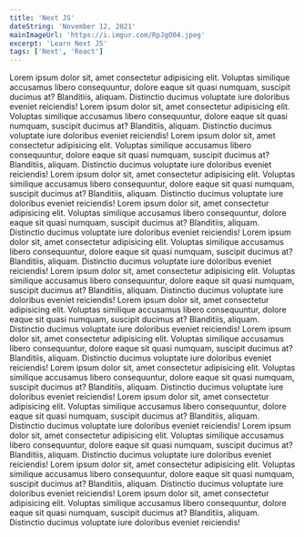 ```yaml
---
title: 'Next JS'
dateString: 'November 12, 2021'
mainImageUrl: 'https://i.imgur.com/RpJgO04.jpeg'
excerpt: 'Learn Next JS'
tags: ['Next', 'React']
---
```


Lorem ipsum dolor sit, amet consectetur adipisicing elit. Voluptas similique accusamus libero consequuntur, dolore eaque sit quasi numquam, suscipit ducimus at? Blanditiis, aliquam. Distinctio ducimus voluptate iure doloribus eveniet reiciendis!
Lorem ipsum dolor sit, amet consectetur adipisicing elit. Voluptas similique accusamus libero consequuntur, dolore eaque sit quasi numquam, suscipit ducimus at? Blanditiis, aliquam. Distinctio ducimus voluptate iure doloribus eveniet reiciendis!
Lorem ipsum dolor sit, amet consectetur adipisicing elit. Voluptas similique accusamus libero consequuntur, dolore eaque sit quasi numquam, suscipit ducimus at? Blanditiis, aliquam. Distinctio ducimus voluptate iure doloribus eveniet reiciendis!
Lorem ipsum dolor sit, amet consectetur adipisicing elit. Voluptas similique accusamus libero consequuntur, dolore eaque sit quasi numquam, suscipit ducimus at? Blanditiis, aliquam. Distinctio ducimus voluptate iure doloribus eveniet reiciendis!
Lorem ipsum dolor sit, amet consectetur adipisicing elit. Voluptas similique accusamus libero consequuntur, dolore eaque sit quasi numquam, suscipit ducimus at? Blanditiis, aliquam. Distinctio ducimus voluptate iure doloribus eveniet reiciendis!
Lorem ipsum dolor sit, amet consectetur adipisicing elit. Voluptas similique accusamus libero consequuntur, dolore eaque sit quasi numquam, suscipit ducimus at? Blanditiis, aliquam. Distinctio ducimus voluptate iure doloribus eveniet reiciendis!
Lorem ipsum dolor sit, amet consectetur adipisicing elit. Voluptas similique accusamus libero consequuntur, dolore eaque sit quasi numquam, suscipit ducimus at? Blanditiis, aliquam. Distinctio ducimus voluptate iure doloribus eveniet reiciendis!
Lorem ipsum dolor sit, amet consectetur adipisicing elit. Voluptas similique accusamus libero consequuntur, dolore eaque sit quasi numquam, suscipit ducimus at? Blanditiis, aliquam. Distinctio ducimus voluptate iure doloribus eveniet reiciendis!
Lorem ipsum dolor sit, amet consectetur adipisicing elit. Voluptas similique accusamus libero consequuntur, dolore eaque sit quasi numquam, suscipit ducimus at? Blanditiis, aliquam. Distinctio ducimus voluptate iure doloribus eveniet reiciendis!
Lorem ipsum dolor sit, amet consectetur adipisicing elit. Voluptas similique accusamus libero consequuntur, dolore eaque sit quasi numquam, suscipit ducimus at? Blanditiis, aliquam. Distinctio ducimus voluptate iure doloribus eveniet reiciendis!
Lorem ipsum dolor sit, amet consectetur adipisicing elit. Voluptas similique accusamus libero consequuntur, dolore eaque sit quasi numquam, suscipit ducimus at? Blanditiis, aliquam. Distinctio ducimus voluptate iure doloribus eveniet reiciendis!
Lorem ipsum dolor sit, amet consectetur adipisicing elit. Voluptas similique accusamus libero consequuntur, dolore eaque sit quasi numquam, suscipit ducimus at? Blanditiis, aliquam. Distinctio ducimus voluptate iure doloribus eveniet reiciendis!
Lorem ipsum dolor sit, amet consectetur adipisicing elit. Voluptas similique accusamus libero consequuntur, dolore eaque sit quasi numquam, suscipit ducimus at? Blanditiis, aliquam. Distinctio ducimus voluptate iure doloribus eveniet reiciendis!
Lorem ipsum dolor sit, amet consectetur adipisicing elit. Voluptas similique accusamus libero consequuntur, dolore eaque sit quasi numquam, suscipit ducimus at? Blanditiis, aliquam. Distinctio ducimus voluptate iure doloribus eveniet reiciendis!
